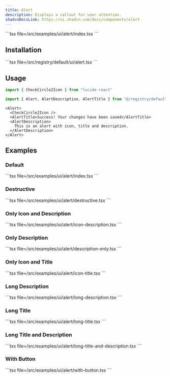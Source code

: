 ```yaml
---
title: Alert
description: Displays a callout for user attention.
shadcnDocsLink: https://ui.shadcn.com/docs/components/alert
---
```


<ComponentPreview component="alert">
  ```tsx file=<rootDir>/src/examples/ui/alert/index.tsx
  ```
</ComponentPreview>

## Installation

<Installation component="alert">
  ```tsx file=<rootDir>/src/registry/default/ui/alert.tsx 
  ```
</Installation>

## Usage

```ts
import { CheckCircle2Icon } from "lucide-react"

import { Alert, AlertDescription, AlertTitle } from "@/registry/default/ui/alert"
```

```tsx
<Alert>
  <CheckCircle2Icon />
  <AlertTitle>Success! Your changes have been saved</AlertTitle>
  <AlertDescription>
    This is an alert with icon, title and description.
  </AlertDescription>
</Alert>
```

## Examples

### Default

<ComponentPreview component="alert" example="default">
  ```tsx file=<rootDir>/src/examples/ui/alert/index.tsx
  ```
</ComponentPreview>

### Destructive

<ComponentPreview component="alert" example="destructive">
  ```tsx file=<rootDir>/src/examples/ui/alert/destructive.tsx
  ```
</ComponentPreview>

### Only Icon and Description

<ComponentPreview component="alert" example="icon-description">
  ```tsx file=<rootDir>/src/examples/ui/alert/icon-description.tsx
  ```
</ComponentPreview>

### Only Description

<ComponentPreview component="alert" example="description-only">
  ```tsx file=<rootDir>/src/examples/ui/alert/description-only.tsx
  ```
</ComponentPreview>

### Only Icon and Title

<ComponentPreview component="alert" example="icon-title">
  ```tsx file=<rootDir>/src/examples/ui/alert/icon-title.tsx
  ```
</ComponentPreview>

### Long Description

<ComponentPreview component="alert" example="long-description">
  ```tsx file=<rootDir>/src/examples/ui/alert/long-description.tsx
  ```
</ComponentPreview>

### Long Title

<ComponentPreview component="alert" example="long-title">
  ```tsx file=<rootDir>/src/examples/ui/alert/long-title.tsx
  ```
</ComponentPreview>

### Long Title and Description

<ComponentPreview component="alert" example="long-title-and-description">
  ```tsx file=<rootDir>/src/examples/ui/alert/long-title-and-description.tsx
  ```
</ComponentPreview>

### With Button

<ComponentPreview component="alert" example="with-button">
  ```tsx file=<rootDir>/src/examples/ui/alert/with-button.tsx
  ```
</ComponentPreview>